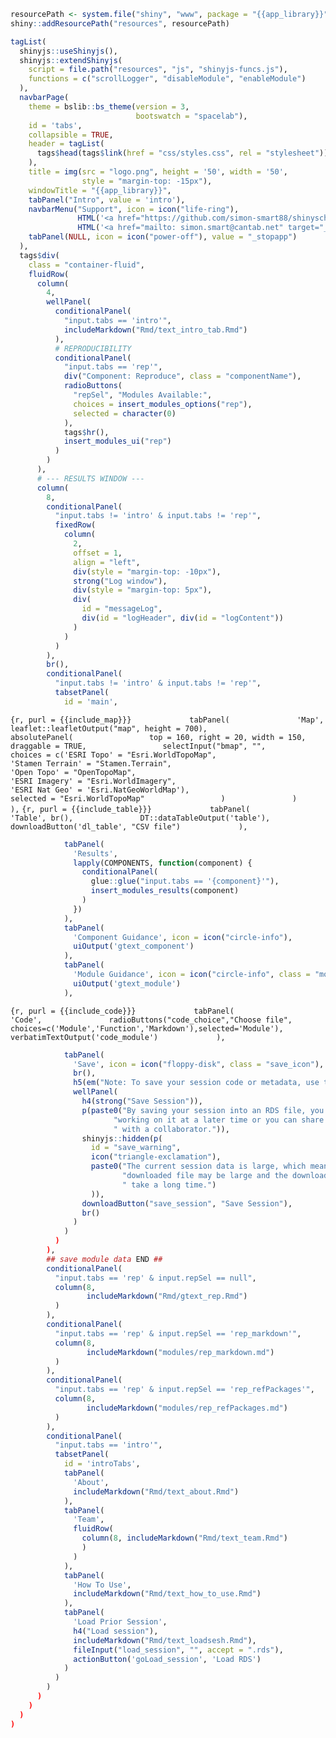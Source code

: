 ```r
resourcePath <- system.file("shiny", "www", package = "{{app_library}}")
shiny::addResourcePath("resources", resourcePath)

tagList(
  shinyjs::useShinyjs(),
  shinyjs::extendShinyjs(
    script = file.path("resources", "js", "shinyjs-funcs.js"),
    functions = c("scrollLogger", "disableModule", "enableModule")
  ),
  navbarPage(
    theme = bslib::bs_theme(version = 3,
                            bootswatch = "spacelab"),
    id = 'tabs',
    collapsible = TRUE,
    header = tagList(
      tags$head(tags$link(href = "css/styles.css", rel = "stylesheet"))
    ),
    title = img(src = "logo.png", height = '50', width = '50',
                style = "margin-top: -15px"),
    windowTitle = "{{app_library}}",
    tabPanel("Intro", value = 'intro'),
    navbarMenu("Support", icon = icon("life-ring"),
               HTML('<a href="https://github.com/simon-smart88/shinyscholar/issues" target="_blank">GitHub Issues</a>'),
               HTML('<a href="mailto: simon.smart@cantab.net" target="_blank">Send Email</a>')),
    tabPanel(NULL, icon = icon("power-off"), value = "_stopapp")
  ),
  tags$div(
    class = "container-fluid",
    fluidRow(
      column(
        4,
        wellPanel(
          conditionalPanel(
            "input.tabs == 'intro'",
            includeMarkdown("Rmd/text_intro_tab.Rmd")
          ),
          # REPRODUCIBILITY
          conditionalPanel(
            "input.tabs == 'rep'",
            div("Component: Reproduce", class = "componentName"),
            radioButtons(
              "repSel", "Modules Available:",
              choices = insert_modules_options("rep"),
              selected = character(0)
            ),
            tags$hr(),
            insert_modules_ui("rep")
          )
        )
      ),
      # --- RESULTS WINDOW ---
      column(
        8,
        conditionalPanel(
          "input.tabs != 'intro' & input.tabs != 'rep'",
          fixedRow(
            column(
              2,
              offset = 1,
              align = "left",
              div(style = "margin-top: -10px"),
              strong("Log window"),
              div(style = "margin-top: 5px"),
              div(
                id = "messageLog",
                div(id = "logHeader", div(id = "logContent"))
              )
            )
          )
        ),
        br(),
        conditionalPanel(
          "input.tabs != 'intro' & input.tabs != 'rep'",
          tabsetPanel(
            id = 'main',
```            
```{r, purl = {{include_map}}}
            tabPanel(
              'Map',
              leaflet::leafletOutput("map", height = 700),
              absolutePanel(
                top = 160, right = 20, width = 150, draggable = TRUE,
                selectInput("bmap", "",
                            choices = c('ESRI Topo' = "Esri.WorldTopoMap",
                                        'Stamen Terrain' = "Stamen.Terrain",
                                        'Open Topo' = "OpenTopoMap",
                                        'ESRI Imagery' = "Esri.WorldImagery",
                                        'ESRI Nat Geo' = 'Esri.NatGeoWorldMap'),
                            selected = "Esri.WorldTopoMap"
                )
              )
            ),
```
```{r, purl = {{include_table}}}
            tabPanel(
              'Table', br(),
              DT::dataTableOutput('table'),
              downloadButton('dl_table', "CSV file")
            ),
```
```r
            tabPanel(
              'Results',
              lapply(COMPONENTS, function(component) {
                conditionalPanel(
                  glue::glue("input.tabs == '{component}'"),
                  insert_modules_results(component)
                )
              })
            ),
            tabPanel(
              'Component Guidance', icon = icon("circle-info"),
              uiOutput('gtext_component')
            ),
            tabPanel(
              'Module Guidance', icon = icon("circle-info", class = "mod_icon"),
              uiOutput('gtext_module')
            ),
```
```{r, purl = {{include_code}}}
            tabPanel(
              'Code',
              radioButtons("code_choice","Choose file", choices=c('Module','Function','Markdown'),selected='Module'),
              verbatimTextOutput('code_module')
            ),
```
```r
            tabPanel(
              'Save', icon = icon("floppy-disk", class = "save_icon"),
              br(),
              h5(em("Note: To save your session code or metadata, use the Reproduce component")),
              wellPanel(
                h4(strong("Save Session")),
                p(paste0("By saving your session into an RDS file, you can resume ",
                       "working on it at a later time or you can share the file",
                       " with a collaborator.")),
                shinyjs::hidden(p(
                  id = "save_warning",
                  icon("triangle-exclamation"),
                  paste0("The current session data is large, which means the ",
                         "downloaded file may be large and the download might",
                         " take a long time.")
                  )),
                downloadButton("save_session", "Save Session"),
                br()
              )
            )
          )
        ),
        ## save module data END ##
        conditionalPanel(
          "input.tabs == 'rep' & input.repSel == null",
          column(8,
                 includeMarkdown("Rmd/gtext_rep.Rmd")
          )
        ),
        conditionalPanel(
          "input.tabs == 'rep' & input.repSel == 'rep_markdown'",
          column(8,
                 includeMarkdown("modules/rep_markdown.md")
          )
        ),
        conditionalPanel(
          "input.tabs == 'rep' & input.repSel == 'rep_refPackages'",
          column(8,
                 includeMarkdown("modules/rep_refPackages.md")
          )
        ),
        conditionalPanel(
          "input.tabs == 'intro'",
          tabsetPanel(
            id = 'introTabs',
            tabPanel(
              'About',
              includeMarkdown("Rmd/text_about.Rmd")
            ),
            tabPanel(
              'Team',
              fluidRow(
                column(8, includeMarkdown("Rmd/text_team.Rmd")
                )
              )
            ),
            tabPanel(
              'How To Use',
              includeMarkdown("Rmd/text_how_to_use.Rmd")
            ),
            tabPanel(
              'Load Prior Session',
              h4("Load session"),
              includeMarkdown("Rmd/text_loadsesh.Rmd"),
              fileInput("load_session", "", accept = ".rds"),
              actionButton('goLoad_session', 'Load RDS')
            )
          )
        )
      )
    )
  )
)

```

